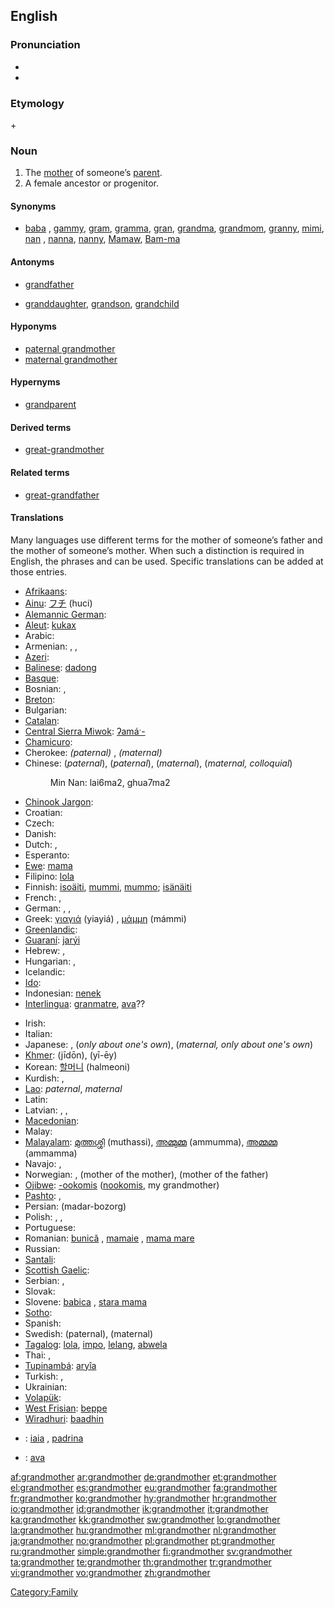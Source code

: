 ==English==

===Pronunciation===
* {{audio|en-us-grandmother.ogg|Audio (US)}}
* {{audio|En-uk-grandmother.ogg|Audio (UK)}}

===Etymology===
{{term|grand}} + {{term|mother}}

===Noun===
{{wikipedia}}
{{en-noun}}

# The [[mother]] of someone’s [[parent]].
# A female ancestor or progenitor.

====Synonyms====
* {{sense|mother of someone’s parent}} [[baba]] {{qualifier|loanword from Eastern Europe}}, [[gammy]], [[gram]], [[gramma]], [[gran]], [[grandma]], [[grandmom]], [[granny]], [[mimi]], [[nan]] {{qualifier|British slang}}, [[nanna]], [[nanny]], [[Mamaw]], [[Bam-ma]]

====Antonyms====
* {{italbrac|with regard to gender}} [[grandfather]]
* {{italbrac|with regard to ancestry}} [[granddaughter]], [[grandson]], [[grandchild]]

====Hyponyms====
* [[paternal grandmother]]
* [[maternal grandmother]]

====Hypernyms====
* [[grandparent]]

====Derived terms====
* [[great-grandmother]]

====Related terms====
* [[great-grandfather]]

====Translations====
Many languages use different terms for the mother of someone’s father and the mother of someone’s mother. When such a distinction is required in English, the phrases {{term|maternal grandmother||mother of one’s mother}} and {{term|paternal grandmother||mother of one’s father}} can be used. Specific translations can be added at those entries.

{{trans-top|mother of someone’s parent}}
* [[Afrikaans]]: {{t|af|ouma|xs=Afrikaans}}
* [[Ainu]]: [[フチ]] (huci)
* [[Alemannic German]]: {{tø|gsw|Grosi|f}}
* [[Aleut]]: [[kukax]]
* Arabic: {{t+|ar|جدة|f|tr=jádda(t)}}
* Armenian: {{t+|hy|տատ|tr=tat}}, {{t-|hy|տատիկ|tr=tatik}}, {{t-|hy|հան|tr=han}}
* [[Azeri]]: {{t|az|nənə|xs=Azeri}}
* [[Balinese]]: [[dadong]]
* [[Basque]]: {{t|eu|amona|xs=Basque}}
* Bosnian: {{t-|bs|nena|f}}, {{t-|bs|baba|f}}
* [[Breton]]: {{t+|br|mamm-gozh|f|xs=Breton}}
* Bulgarian: {{t+|bg|баба|f|tr=baba}}
* [[Catalan]]: {{t|ca|àvia|f}}
* [[Central Sierra Miwok]]: [[ʔamáˑ-]]
* [[Chamicuro]]: {{tø|ccc|payako}}
* Cherokee: ''(paternal)'' {{t|chr|ᎡᏂᏏ|tr=enisi|sc=Cher|xs=Cherokee}}, ''(maternal)'' {{t|chr|ᎠᎵᏏ|tr=alisi|sc=Cher|xs=Cherokee}}
* Chinese: {{t-|cmn|奶奶|tr=nǎinai|sc=Hani}} (''paternal''), {{t-|cmn|祖母|tr=zǔmǔ|sc=Hani}} (''paternal''), {{t-|cmn|外祖母|tr=wàizǔmǔ|sc=Hani}} (''maternal''), {{t|cmn|外婆|tr=wàipó|sc=Hani}} (''maternal, colloquial'')
*: Min Nan: lai6ma2, ghua7ma2
* [[Chinook Jargon]]: {{tø|chn|chope}}
* Croatian: {{t+|hr|baba|f}}
* Czech: {{t+|cs|babička|f}}
* Danish: {{t-|da|bedstemor}}
* Dutch: {{t+|nl|grootmoeder}}, {{t+|nl|oma}}
* Esperanto: {{t-|eo|avino|xs=Esperanto}}
* [[Ewe]]: [[mama]]
* Filipino: [[lola]]
* Finnish: [[isoäiti]], [[mummi]], [[mummo]]; [[isänäiti]]
* French: {{t+|fr|grand-mère|f}}, {{t+|fr|aïeule}}
* German: {{t+|de|Großmutter|f}}, {{t|de|Omi|f}}, {{t+|de|Oma|f}}
* Greek: [[γιαγιά]] (yiayiá) {{f}}, [[μάμμη]] (mámmi) {{f}}
* [[Greenlandic]]: {{t-|kl|aanaq|xs=Greenlandic}}
* [[Guaraní]]: [[jarýi]]
* Hebrew: {{t-|he|סבה|f|alt=סָבָה}}, {{t+|he|סבתא|f|alt=סָבְתָא}}
* Hungarian: {{t+|hu|nagyanya}}, {{t+|hu|nagymama}}
* Icelandic: {{t+|is|amma}}
* [[Ido]]: {{t+|io|avino|xs=Ido}}
* Indonesian: [[nenek]]
* [[Interlingua]]: [[granmatre]], [[ava]]??
{{trans-mid}}
* Irish: {{t|ga|máimeó|f|xs=Irish}}
* Italian: {{t+|it|nonna|f}}
* Japanese: {{t-|ja|お婆さん|tr=obāsan}}, {{t+|ja|祖母|tr=sobo}} (''only about one's own''), {{t-|ja|外祖母|tr=gaisobo}} (''maternal, only about one's own'')
* [[Khmer]]: {{Khmr|[[ជីដូន]]}} (jīdōn), {{Khmr|[[យាយ]]}} (yī-ēy)
* Korean: [[할머니]] (halmeoni)
* Kurdish: {{ku-Arab|[[داپیر]]}}, {{ku-Arab|[[داپیره‌]]}} {{f}}
* [[Lao]]: {{t|lo|ຍ່າ|tr=ñaa|sc=Laoo|xs=Lao}} ''paternal'', {{t|lo|ແມ່ເຖົ້າ|tr=mëë-thao|sc=Laoo|xs=Lao}} ''maternal''
* Latin: {{t+|la|avia|f}}
* Latvian: {{t|lv|vēcmāmiņa|xs=Latvian}}, {{t|lv|vēcmama|xs=Latvian}}, {{t|lv|vēcmāte|xs=Latvian}}
* [[Macedonian]]: {{t-|mk|баба|f|tr=bába}}
* Malay: {{t-|ms|pan|xs=Malay}}
* [[Malayalam]]: [[മുത്തശ്ശി]] (muthassi), [[അമ്മുമ്മ]] (ammumma), [[അമ്മമ്മ]] (ammamma)
* Navajo: {{qualifier|maternal}} {{tø|nv|amá sání}}, {{qualifier|paternal}} {{tø|nv|análí}}
* Norwegian: {{t+|no|bestemor}}, {{t+|no|mormor|m|f}} (mother of the mother), {{t+|no|farmor|m|f}} (mother of the father)
* [[Ojibwe]]: [[-ookomis]] ([[nookomis]], my grandmother)
* [[Pashto]]: {{t-|ps|نيا|f|tr=nyā|sc=ps-Arab|xs=Pashto}}, {{t+|ps|انا|f|tr=anā|sc=ps-Arab|xs=Pashto}}
* Persian: {{fa-Arab|[[مادربزرگ]]}} (madar-bozorg)
* Polish: {{t+|pl|babcia|f}}, {{t+|pl|babka|f}}, {{t|pl|babunia|f}} {{qualifier|diminutive}}
* Portuguese: {{t+|pt|avó|f}}
* Romanian: [[bunică]] {{f}}, [[mamaie]] {{f}}, [[mama mare]] {{f}}
* Russian: {{t+|ru|бабушка|f|tr=bábuška}}
* [[Santali]]: {{tø|sat|ᱟᱡᱤ|tr=aaji|sc=Olck}}
* [[Scottish Gaelic]]: {{t+|gd|seanmhair|f|xs=Scottish Gaelic}}
* Serbian: {{t+|sr|баба|f|sc=Cyrl}}, {{t-|sr|baba|f}}
* Slovak: {{t-|sk|baba|f}}
* Slovene: [[babica]] {{f}}, [[stara mama]] {{f}}
* [[Sotho]]: {{t|st|nkgono|xs=Sotho}}
* Spanish: {{t+|es|abuela|f}}
* Swedish: {{t+|sv|farmor|c}} (paternal), {{t+|sv|mormor|c}} (maternal)
* [[Tagalog]]: [[lola]], [[impo]], [[lelang]], [[abwela]]
* Thai: {{term|sc=Thai|ย่า|tr=yàà||paternal grandmother}}, {{term|sc=Thai|ยาย|tr=yaay||maternal grandmother}}
* [[Tupinambá]]: [[aryîa]]
* Turkish: {{t|tr|büyükanne}}, {{t+|tr|nine}}
* Ukrainian: {{t+|uk|бабуся|f|tr=babusja|xs=Ukrainian}}
* [[Volapük]]: {{t|vo|lemot}}
* [[West Frisian]]: [[beppe]] {{f}}
* [[Wiradhuri]]: [[baadhin]]
{{trans-bottom}}

{{checktrans-top}}
<!-- after consolidating the senses these collided with terms already above -->
* {{ttbc|ca}}: [[iaia]] {{f}}, [[padrina]] {{f}}
* {{ttbc|Interlingua}}: [[ava]]
{{trans-bottom}}

[[Category:Family]]

[[af:grandmother]]
[[ar:grandmother]]
[[de:grandmother]]
[[et:grandmother]]
[[el:grandmother]]
[[es:grandmother]]
[[eu:grandmother]]
[[fa:grandmother]]
[[fr:grandmother]]
[[ko:grandmother]]
[[hy:grandmother]]
[[hr:grandmother]]
[[io:grandmother]]
[[id:grandmother]]
[[ik:grandmother]]
[[it:grandmother]]
[[ka:grandmother]]
[[kk:grandmother]]
[[sw:grandmother]]
[[lo:grandmother]]
[[la:grandmother]]
[[hu:grandmother]]
[[ml:grandmother]]
[[nl:grandmother]]
[[ja:grandmother]]
[[no:grandmother]]
[[pl:grandmother]]
[[pt:grandmother]]
[[ru:grandmother]]
[[simple:grandmother]]
[[fi:grandmother]]
[[sv:grandmother]]
[[ta:grandmother]]
[[te:grandmother]]
[[th:grandmother]]
[[tr:grandmother]]
[[vi:grandmother]]
[[vo:grandmother]]
[[zh:grandmother]]